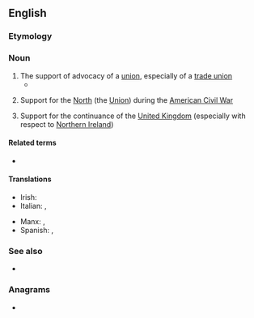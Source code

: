 ==English==
{{wikipedia}}

===Etymology===
{{suffix|en|union|ism}}

===Noun===
{{en-noun|~}}

# The support of advocacy of a [[union]], especially of a [[trade union]]
#* {{quote-journal|en|date=2020 December 2|author=Philip Haigh|title=A winter of discontent caused by threat of union action|journal=Rail|page=63|text=This isn't the time for militant '''unionism'''. If I were at ScotRail, in the current climate I'd trade a pay freeze for job security.}} 
# {{lb|en|often|capitalised}} Support for the [[North]] (the [[Union]]) during the [[American Civil War]]
# {{lb|en|often|capitalised}} Support for the continuance of the [[United Kingdom]] (especially with respect to [[Northern Ireland]])

====Related terms====
* {{l|en|unionist}}

====Translations====
{{trans-top|trade unionism}}
* Irish: {{t|ga|ceardchumannachas|m}}
* Italian: {{t+|it|operaismo|m}}, {{t|it|unionismo|m}}
{{trans-mid}}
* Manx: {{t|gv|keird-chummynys|m}}, {{t|gv|keird-heshaghtys|m}}
* Spanish: {{t+|es|unionismo|m}}, {{t|es|gremialismo|m}}
{{trans-bottom}}

===See also===
* {{l|en|nationism}}

===Anagrams===
* {{anagrams|en|a=iimnnosu|misunion}}